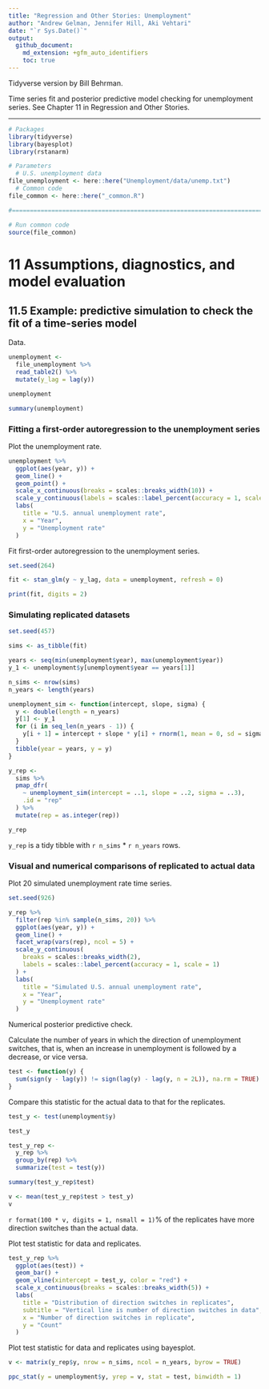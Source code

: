 ```yaml
---
title: "Regression and Other Stories: Unemployment"
author: "Andrew Gelman, Jennifer Hill, Aki Vehtari"
date: "`r Sys.Date()`"
output:
  github_document:
    md_extension: +gfm_auto_identifiers
    toc: true
---
```

Tidyverse version by Bill Behrman.

Time series fit and posterior predictive model checking for
unemployment series. See Chapter 11 in Regression and Other
Stories.

-------------

```r
# Packages
library(tidyverse)
library(bayesplot)
library(rstanarm)

# Parameters
  # U.S. unemployment data
file_unemployment <- here::here("Unemployment/data/unemp.txt")
  # Common code
file_common <- here::here("_common.R")

#===============================================================================

# Run common code
source(file_common)
```

# 11 Assumptions, diagnostics, and model evaluation

## 11.5 Example: predictive simulation to check the fit of a time-series model

Data.

```r
unemployment <- 
  file_unemployment %>% 
  read_table2() %>% 
  mutate(y_lag = lag(y))

unemployment
```

```r
summary(unemployment)
```

### Fitting a first-order autoregression to the unemployment series

Plot the unemployment rate.

```r
unemployment %>% 
  ggplot(aes(year, y)) +
  geom_line() +
  geom_point() +
  scale_x_continuous(breaks = scales::breaks_width(10)) +
  scale_y_continuous(labels = scales::label_percent(accuracy = 1, scale = 1)) +
  labs(
    title = "U.S. annual unemployment rate",
    x = "Year",
    y = "Unemployment rate"
  )
```

Fit first-order autoregression to the unemployment series.

```r
set.seed(264)

fit <- stan_glm(y ~ y_lag, data = unemployment, refresh = 0)

print(fit, digits = 2)
```

### Simulating replicated datasets

```r
set.seed(457)

sims <- as_tibble(fit)

years <- seq(min(unemployment$year), max(unemployment$year))
y_1 <- unemployment$y[unemployment$year == years[1]]

n_sims <- nrow(sims)
n_years <- length(years)

unemployment_sim <- function(intercept, slope, sigma) {
  y <- double(length = n_years)
  y[1] <- y_1
  for (i in seq_len(n_years - 1)) {
    y[i + 1] = intercept + slope * y[i] + rnorm(1, mean = 0, sd = sigma)
  }
  tibble(year = years, y = y)
}

y_rep <- 
  sims %>% 
  pmap_dfr(
    ~ unemployment_sim(intercept = ..1, slope = ..2, sigma = ..3),
    .id = "rep"
  ) %>% 
  mutate(rep = as.integer(rep))

y_rep
```

`y_rep` is a tidy tibble with `r n_sims` * `r n_years` rows.

### Visual and numerical comparisons of replicated to actual data

Plot 20 simulated unemployment rate time series.

```r
set.seed(926)

y_rep %>% 
  filter(rep %in% sample(n_sims, 20)) %>% 
  ggplot(aes(year, y)) + 
  geom_line() +
  facet_wrap(vars(rep), ncol = 5) +
  scale_y_continuous(
    breaks = scales::breaks_width(2),
    labels = scales::label_percent(accuracy = 1, scale = 1)
  ) +
  labs(
    title = "Simulated U.S. annual unemployment rate",
    x = "Year",
    y = "Unemployment rate"
  )
```

Numerical posterior predictive check.

Calculate the number of years in which the direction of unemployment switches, that is, when an increase in unemployment is followed by a decrease, or vice versa.

```r
test <- function(y) {
  sum(sign(y - lag(y)) != sign(lag(y) - lag(y, n = 2L)), na.rm = TRUE)
}
```

Compare this statistic for the actual data to that for the replicates.

```r
test_y <- test(unemployment$y)

test_y

test_y_rep <- 
  y_rep %>% 
  group_by(rep) %>% 
  summarize(test = test(y))

summary(test_y_rep$test)

v <- mean(test_y_rep$test > test_y)
v
```

`r format(100 * v, digits = 1, nsmall = 1)`% of the replicates have more direction switches than the actual data.

Plot test statistic for data and replicates.

```r
test_y_rep %>% 
  ggplot(aes(test)) +
  geom_bar() +
  geom_vline(xintercept = test_y, color = "red") +
  scale_x_continuous(breaks = scales::breaks_width(5)) +
  labs(
    title = "Distribution of direction switches in replicates",
    subtitle = "Vertical line is number of direction switches in data",
    x = "Number of direction switches in replicate",
    y = "Count"
  )
```

Plot test statistic for data and replicates using bayesplot.

```r
v <- matrix(y_rep$y, nrow = n_sims, ncol = n_years, byrow = TRUE)

ppc_stat(y = unemployment$y, yrep = v, stat = test, binwidth = 1)
```

